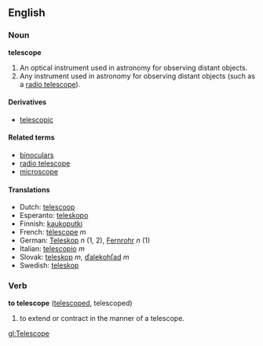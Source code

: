 ==English==
===Noun===
'''telescope'''

# An optical instrument used in astronomy for observing distant objects.
# Any instrument used in astronomy for observing distant objects (such as a [[radio telescope]]).

====Derivatives====
*[[telescopic]]

====Related terms====
*[[binoculars]]
*[[radio telescope]]
*[[microscope]]

====Translations====
*Dutch: [[telescoop]]
*Esperanto: [[teleskopo]]
*Finnish: [[kaukoputki]]
*French: [[télescope]] ''m'' <!-- or téléscope? -->
*German: [[Teleskop]] ''n'' (1, 2), [[Fernrohr]] ''n'' (1)
*Italian: [[telescopio]] ''m''
*Slovak: [[teleskop]] ''m'', [[ďalekohľad#Slovak|ďalekohľad]] ''m''
*Swedish: [[teleskop]]

===Verb===
'''to telescope''' ([[telescoped]], telescoped)

# to extend or contract in the manner of a telescope.

[[gl:Telescope]]